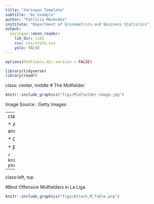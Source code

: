 ```yaml
---
title: "Xaringan Template"
subtitle: "An example"
author: "Patricia Menéndez"
institute: "Department of Econometrics and Business Statistics"
output:
  xaringan::moon_reader:
    lib_dir: libs
    css: css/style.css
    yolo: FALSE
---
```



```r
options(htmltools.dir.version = FALSE)
```

```r
library(tidyverse)
library(readr)
```


class: center, middle
# The Midfielder

```r
knitr::include_graphics("figs/Midfielder-image.jpg")
```

Image Source : Getty Images 

---
class:left, top 
# Role 

* Act as link between the **Strikers** and the **Defenders**. 

* Control the flow of the game.

* Effective communicator 

```r
knitr::include_graphics("figs/mid-pos.png")
```

---

class:left, top

#Best Offensive Midfielders in La Liga

```r
knitr::include_graphics("figs/Attack_M_Table.png")
```
